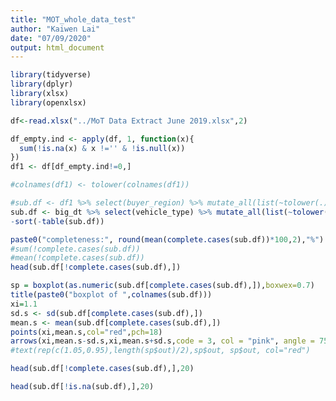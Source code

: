 ```yaml
---
title: "MOT_whole_data_test"
author: "Kaiwen Lai"
date: "07/09/2020"
output: html_document
---
```


```r
library(tidyverse)
library(dplyr)
library(xlsx)
library(openxlsx)
```
```r
df<-read.xlsx("../MoT Data Extract June 2019.xlsx",2)

df_empty.ind <- apply(df, 1, function(x){
  sum(!is.na(x) & x !='' & !is.null(x))
}) 
df1 <- df[df_empty.ind!=0,]

#colnames(df1) <- tolower(colnames(df1))

```

```r
#sub.df <- df1 %>% select(buyer_region) %>% mutate_all(list(~tolower(.)))
sub.df <- big_dt %>% select(vehicle_type) %>% mutate_all(list(~tolower(.)))
-sort(-table(sub.df))
```
```r
paste0("completeness:", round(mean(complete.cases(sub.df))*100,2),"%")
#sum(!complete.cases(sub.df))
#mean(!complete.cases(sub.df))
head(sub.df[!complete.cases(sub.df),])
```
```r
sp = boxplot(as.numeric(sub.df[complete.cases(sub.df),]),boxwex=0.7)
title(paste0("boxplot of ",colnames(sub.df)))
xi=1.1
sd.s <- sd(sub.df[complete.cases(sub.df),])
mean.s <- mean(sub.df[complete.cases(sub.df),])
points(xi,mean.s,col="red",pch=18)
arrows(xi,mean.s-sd.s,xi,mean.s+sd.s,code = 3, col = "pink", angle = 75, length = 0.1)
#text(rep(c(1.05,0.95),length(sp$out)/2),sp$out, sp$out, col="red")

```

```r
head(sub.df[!complete.cases(sub.df),],20)
```

```r
head(sub.df[!is.na(sub.df),],20)
```








